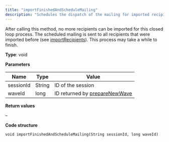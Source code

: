 ```yaml
---
title: "importFinishedAndScheduleMailing"
description: "Schedules the dispatch of the mailing for imported recipients in Optimizely Campaign."
---
```


After calling this method, no more recipients can be imported for this closed loop process. The scheduled mailing is sent to all recipients that were imported before (see [importRecipients](/optimizely-campaign/docs/importrecipients)). This process may take a while to finish.

**Type**: void

**Parameters**

| Name      | Type   | Value                                                                                                                                               |
| --------- | ------ | --------------------------------------------------------------------------------------------------------------------------------------------------- |
| sessionId | String | ID of the session                                                                                                                                   |
| waveId    | long   | ID returned by [prepareNewWave](https://world.optimizely.com/documentation/developer-guides/campaign/SOAP-API/closedloopwebservice/preparenewwave/) |

**Return values**

–

**Code structure**

`void importFinishedAndScheduleMailing(String sessionId, long waveId)
`